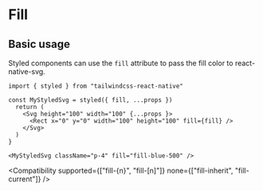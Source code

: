 
# Fill

## Basic usage

<RNSVG />

Styled components can use the `fill` attribute to pass the fill color to react-native-svg.

```tsc
import { styled } from "tailwindcss-react-native"

const MyStyledSvg = styled({ fill, ...props })
  return (
    <Svg height="100" width="100" {...props }>
      <Rect x="0" y="0" width="100" height="100" fill={fill} />
    </Svg>
  )
}

<MyStyledSvg className="p-4" fill="fill-blue-500" />
```

<Compatibility
  supported={["fill-{n}", "fill-[n]"]}
  none={["fill-inherit", "fill-current"]}
/>
